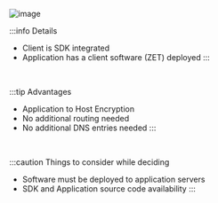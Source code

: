 ![image](/img/deployment-architecture/app_to_host_a_deploy.png)

:::info Details
- Client is SDK integrated
- Application has a client software (ZET) deployed
:::

&nbsp;

:::tip Advantages
- Application to Host Encryption 
- No additional routing needed
- No additional DNS entries needed
:::

&nbsp;

:::caution Things to consider while deciding
- Software must be deployed to application servers
- SDK and Application source code availability
:::